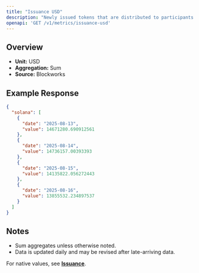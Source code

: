 ```yaml
---
title: "Issuance USD"
description: "Newly issued tokens that are distributed to participants (such as validators, miners, or stakers) as compensation for participating in consensus."
openapi: 'GET /v1/metrics/issuance-usd'
---
```


## Overview

- **Unit:** USD
- **Aggregation:** Sum
- **Source:** Blockworks

## Example Response

```json
{
  "solana": [
    {
      "date": "2025-08-13",
      "value": 14671280.690912561
    },
    {
      "date": "2025-08-14",
      "value": 14736157.00393393
    },
    {
      "date": "2025-08-15",
      "value": 14135822.056272443
    },
    {
      "date": "2025-08-16",
      "value": 13855532.234897537
    }
  ]
}
```

## Notes
- Sum aggregates unless otherwise noted.
- Data is updated daily and may be revised after late-arriving data.


<Note>For native values, see **[Issuance](./issuance)**.</Note>
